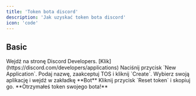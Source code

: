 ```yaml
---
title: 'Token bota discord'
description: 'Jak uzyskać token bota discord'
icon: 'code'
---
```


## Basic

<Steps>
  <Step title="Krok 1">
    Wejdź na stronę Discord Developers. [Klik](https://discord.com/developers/applications)
  </Step>
  <Step title="Krok 2">
    Naciśnij przycisk `New Application`.
  </Step>
  <Step title="Krok 3">
    Podaj nazwę, zaakceptuj TOS i kliknij `Create`.
  </Step>
  <Step title="Krok 4">
    Wybierz swoją aplikację i wejdź w zakładkę **Bot**
  </Step>
  <Step title="Krok 5">
    Kliknij przycisk `Reset token` i skopiuj go.
  </Step>
  <Step title="Brawo!">
    **Otrzymałeś token swojego bota!**
  </Step>
</Steps>
